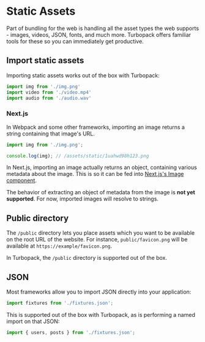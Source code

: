 # Static Assets

Part of bundling for the web is handling all the asset types the web supports - images, videos, JSON, fonts, and much more. Turbopack offers familiar tools for these so you can immediately get productive.

## Import static assets

Importing static assets works out of the box with Turbopack:

```ts
import img from './img.png'
import video from './video.mp4'
import audio from './audio.wav'
```

### Next.js

In Webpack and some other frameworks, importing an image returns a string containing that image's URL.

```ts
import img from './img.png';

console.log(img); // /assets/static/1uahwd98h123.png
```

In Next.js, importing an image actually returns an object, containing various metadata about the image. This is so it can be fed into [Next.js's Image component](https://nextjs.org/docs/basic-features/image-optimization#local-images).

The behavior of extracting an object of metadata from the image is **not yet supported**. For now, imported images will resolve to strings.

## Public directory

The `/public` directory lets you place assets which you want to be available on the root URL of the website. For instance, `public/favicon.png` will be available at `https://example/favicon.png`.

In Turbopack, the `/public` directory is supported out of the box.

## JSON

Most frameworks allow you to import JSON directly into your application:

```ts
import fixtures from './fixtures.json';
```

This is supported out of the box with Turbopack, as is performing a named import on that JSON:

```ts
import { users, posts } from './fixtures.json';
```
